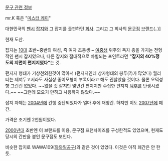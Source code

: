[[문구 관련 정보]]

mr.K 혹은 "[[미스터 케이]]"

대한민국의 [[팬시]] [[잡지]]와 그 잡지를 출판하던 [[회사]]. 그리고 그 회사의 [[문구점]] 브랜드(..)]

현재 도산.

잡지는 [[10대]] 초반~중반의 여성, 즉 여자 초등생 ~ [[여중생]] 위주의 독자 층을 가지는 전형적인 팬시 잡지였으나, 다른 잡지와 절대적으로 차별되는 포인트라면 '''"잡지의 40%정도의 지면이 편지지였다"'''는 것.

편지지 형태가 기상천외한것이 많아서 (편지지인데 상자형태의 봉투(?)가 많았다) 퀄리티는 제껴두고서라도 사실상 종이모형이 부록이라고 해도 괜찮았을 것이다. 물론 오덕성향 그런건 없었다. ~~없을 것 같지만 몇년간 편지지만 수집한 편지지 [[덕후]]를 탄생시켰다.~~ ~~그런데 모으기 만하고 사용하지 않았다.~~ 

잡지 자체는 [[2004년]]에 간행 중단되었다가 얼마 후에 재창간. 하지만 이도 [[2007년]]에 폐간.

가격은 초기엔 2천원이었다.

[[2000년대]] 초반엔 이 브랜드를 이용, 문구점 프랜차이즈를 구성한적도 있었으며, 현재도 당시의 간판을 붙인 문구점도 보인다.

비슷한 잡지로 WAWA109([[와와일공구]])와 같은 것이 있었다. 이것은 아직 폐간은 안 한 듯.
